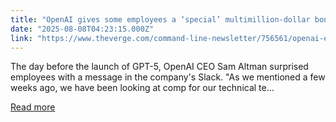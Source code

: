 ```yaml
---
title: "OpenAI gives some employees a ‘special’ multimillion-dollar bonus"
date: "2025-08-08T04:23:15.000Z"
link: "https://www.theverge.com/command-line-newsletter/756561/openai-employees-bonus-sam-altman-ai-talent-wars"
---
```


The day before the launch of GPT-5, OpenAI CEO Sam Altman surprised employees with a message in the company's Slack.
"As we mentioned a few weeks ago, we have been looking at comp for our technical te...

[Read more](https://www.theverge.com/command-line-newsletter/756561/openai-employees-bonus-sam-altman-ai-talent-wars)
